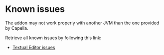 <!--
	Copyright (c) 2021 THALES GLOBAL SERVICES.
	
	This program and the accompanying materials are made available under the
	terms of the Eclipse Public License 2.0 which is available at
	http://www.eclipse.org/legal/epl-2.0
	
	SPDX-License-Identifier: EPL-2.0
	
	Contributors:
	   Thales - initial API and implementation
-->
= Known issues =

The addon may not work properly with another JVM than the one provided by Capella.


Retrieve all known issues by following this link:

* [https://github.com/eclipse-capella/capella-textual-editor/issues Textual Editor issues]